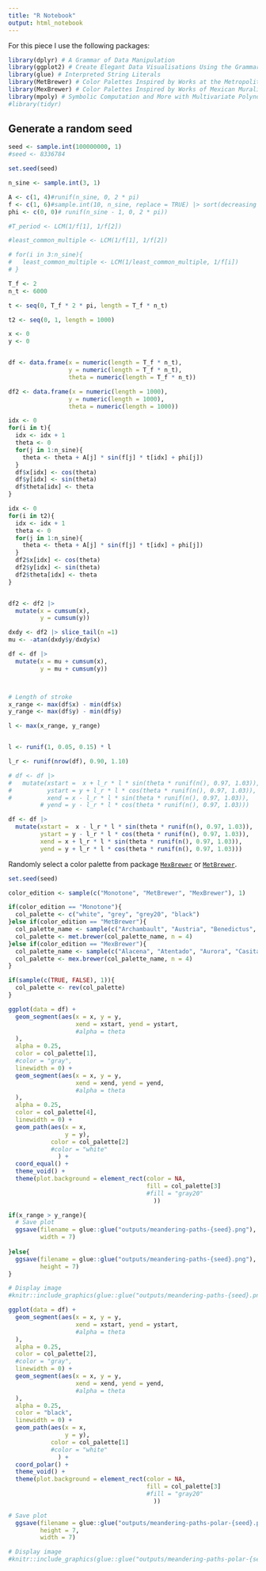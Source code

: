 ```yaml
---
title: "R Notebook"
output: html_notebook
---
```


For this piece I use the following packages:
```r
library(dplyr) # A Grammar of Data Manipulation
library(ggplot2) # Create Elegant Data Visualisations Using the Grammar of Graphics
library(glue) # Interpreted String Literals
library(MetBrewer) # Color Palettes Inspired by Works at the Metropolitan Museum of Art 
library(MexBrewer) # Color Palettes Inspired by Works of Mexican Muralists
library(mpoly) # Symbolic Computation and More with Multivariate Polynomials
#library(tidyr)
```

## Generate a random seed

```r
seed <- sample.int(100000000, 1)
#seed <- 8336784
```

```r
set.seed(seed)

n_sine <- sample.int(3, 1)

A <- c(1, 4)#runif(n_sine, 0, 2 * pi)
f <- c(1, 6)#sample.int(10, n_sine, replace = TRUE) |> sort(decreasing = TRUE)
phi <- c(0, 0)# runif(n_sine - 1, 0, 2 * pi))
```

```r

#T_period <- LCM(1/f[1], 1/f[2])

#least_common_multiple <- LCM(1/f[1], 1/f[2])

# for(i in 3:n_sine){
#   least_common_multiple <- LCM(1/least_common_multiple, 1/f[i])
# }

T_f <- 2
n_t <- 6000

t <- seq(0, T_f * 2 * pi, length = T_f * n_t)

t2 <- seq(0, 1, length = 1000)

x <- 0  
y <- 0


df <- data.frame(x = numeric(length = T_f * n_t),
                 y = numeric(length = T_f * n_t),
                 theta = numeric(length = T_f * n_t))

df2 <- data.frame(x = numeric(length = 1000),
                 y = numeric(length = 1000),
                 theta = numeric(length = 1000))

idx <- 0
for(i in t){
  idx <- idx + 1
  theta <- 0
  for(j in 1:n_sine){
    theta <- theta + A[j] * sin(f[j] * t[idx] + phi[j])
  }
  df$x[idx] <- cos(theta)
  df$y[idx] <- sin(theta)
  df$theta[idx] <- theta
}

idx <- 0
for(i in t2){
  idx <- idx + 1
  theta <- 0
  for(j in 1:n_sine){
    theta <- theta + A[j] * sin(f[j] * t[idx] + phi[j])
  }
  df2$x[idx] <- cos(theta)
  df2$y[idx] <- sin(theta)
  df2$theta[idx] <- theta
}


df2 <- df2 |>
  mutate(x = cumsum(x),
         y = cumsum(y))

dxdy <- df2 |> slice_tail(n =1)
mu <- -atan(dxdy$y/dxdy$x)

df <- df |>
  mutate(x = mu + cumsum(x),
         y = mu + cumsum(y))



# Length of stroke
x_range <- max(df$x) - min(df$x)
y_range <- max(df$y) - min(df$y)

l <- max(x_range, y_range)


l <- runif(1, 0.05, 0.15) * l

l_r <- runif(nrow(df), 0.90, 1.10)

# df <- df |>
#   mutate(xstart =  x + l_r * l * sin(theta * runif(n(), 0.97, 1.03)),
#          ystart = y + l_r * l * cos(theta * runif(n(), 0.97, 1.03)),
#          xend = x - l_r * l * sin(theta * runif(n(), 0.97, 1.03)),
         # yend = y - l_r * l * cos(theta * runif(n(), 0.97, 1.03)))

df <- df |>
  mutate(xstart =  x - l_r * l * sin(theta * runif(n(), 0.97, 1.03)),
         ystart = y - l_r * l * cos(theta * runif(n(), 0.97, 1.03)),
         xend = x + l_r * l * sin(theta * runif(n(), 0.97, 1.03)),
         yend = y + l_r * l * cos(theta * runif(n(), 0.97, 1.03)))
```


Randomly select a color palette from package [`MexBrewer`](https://CRAN.R-project.org/package=MexBrewer) or [`MetBrewer`](https://CRAN.R-project.org/package=MetBrewer).
```r
set.seed(seed)

color_edition <- sample(c("Monotone", "MetBrewer", "MexBrewer"), 1)

if(color_edition == "Monotone"){
  col_palette <- c("white", "grey", "grey20", "black")
}else if(color_edition == "MetBrewer"){
  col_palette_name <- sample(c("Archambault", "Austria", "Benedictus", "Cassatt1", "Cassatt2", "Cross", "Degas", "Demuth", "Derain", "Egypt", "Gauguin", "Greek", "Hiroshige", "Hokusai1", "Hokusai2", "Hokusai3", "Homer1", "Homer2", "Ingres", "Isfahan1", "Isfahan2", "Java", "Johnson", "Juarez", "Kandinsky", "Klimt", "Lakota", "Manet", "Moreau", "Morgenstern", "Nattier", "Navajo", "NewKingdom", "Nizami", "OKeeffe1", "OKeeffe2", "Paquin", "Peru1", "Peru2", "Pillement", "Pissaro", "Redon", "Renoir", "Signac", "Tam", "Tara", "Thomas", "Tiepolo", "Troy", "Tsimshian", "VanGogh1", "VanGogh2", "VanGogh3", "Veronese", "Wissing"), 1)
  col_palette <- met.brewer(col_palette_name, n = 4)
}else if(color_edition == "MexBrewer"){
  col_palette_name <- sample(c("Alacena", "Atentado", "Aurora", "Casita1", "Casita2", "Casita3", "Concha", "Frida", "Huida", "Maiz", "Ofrenda", "Revolucion", "Ronda", "Taurus1", "Taurus2", "Tierra", "Vendedora"), 1)
  col_palette <- mex.brewer(col_palette_name, n = 4)
}

if(sample(c(TRUE, FALSE), 1)){
  col_palette <- rev(col_palette)
}

```

```r
ggplot(data = df) + 
  geom_segment(aes(x = x, y = y,
                   xend = xstart, yend = ystart,
                   #alpha = theta
  ),
  alpha = 0.25,
  color = col_palette[1],
  #color = "gray",
  linewidth = 0) +
  geom_segment(aes(x = x, y = y,
                   xend = xend, yend = yend,
                   #alpha = theta
  ),
  alpha = 0.25,
  color = col_palette[4],
  linewidth = 0) +
  geom_path(aes(x = x,
                y = y),
            color = col_palette[2]
            #color = "white"
              ) +
  coord_equal() +
  theme_void() +
  theme(plot.background = element_rect(color = NA,
                                       fill = col_palette[3]
                                       #fill = "gray20"
                                         ))

if(x_range > y_range){
  # Save plot
  ggsave(filename = glue::glue("outputs/meandering-paths-{seed}.png"),
         width = 7)
  
}else{
  ggsave(filename = glue::glue("outputs/meandering-paths-{seed}.png"),
         height = 7)
}
```

```r
# Display image
#knitr::include_graphics(glue::glue("outputs/meandering-paths-{seed}.png"))
```

```r
ggplot(data = df) + 
  geom_segment(aes(x = x, y = y,
                   xend = xstart, yend = ystart,
                   #alpha = theta
  ),
  alpha = 0.25,
  color = col_palette[2],
  #color = "gray",
  linewidth = 0) +
  geom_segment(aes(x = x, y = y,
                   xend = xend, yend = yend,
                   #alpha = theta
  ),
  alpha = 0.25,
  color = "black",
  linewidth = 0) +
  geom_path(aes(x = x,
                y = y),
            color = col_palette[1]
            #color = "white"
              ) +
  coord_polar() +
  theme_void() +
  theme(plot.background = element_rect(color = NA,
                                       fill = col_palette[3]
                                       #fill = "gray20"
                                         ))

# Save plot
  ggsave(filename = glue::glue("outputs/meandering-paths-polar-{seed}.png"),
         height = 7,
         width = 7)
```

```r
# Display image
#knitr::include_graphics(glue::glue("outputs/meandering-paths-polar-{seed}.png"))
```

